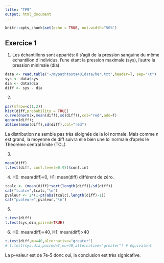 ```yaml
---
title: "TP9"
output: html_document
---
```


```r
knitr::opts_chunk$set(echo = TRUE, out.width="50%")
```

## Exercice 1 

1. Les échantillons sont appariés: il s'agit de la pression sanguine du même échantillon d'individus, l'une étant la pression maximale (sys), l'autre la pression minimale (dia).
```r
data <- read.table("~/mypathtosta401data/her.txt",header=T, sep="\t")
sys <- data$sys
dia <- data$dia
diff <- sys - dia
```

2.
```r
par(mfrow=c(1,2))
hist(diff,probability = TRUE)
curve(dnorm(x,mean(diff),sd(diff)),col="red",add=T)
qqnorm(diff); 
abline(mean(diff),sd(diff),col="red")
```

La distribution ne semble pas très éloignée de la loi normale. Mais comme n est grand, la moyenne de diff suivra elle bien une loi normale d'après le Théorème central limite (TCL). 

3.
```r
mean(diff)
t.test(diff, conf.level=0.95)$conf.int
```

4.
H0: mean(diff)=0, H1: mean(diff) différent de zéro. 
```r
tcalc <- (mean(diff)*sqrt(length(diff))/sd(diff))
cat("tcalc=",tcalc,"\n")
pvaleur <- 2*(1-pt(abs(tcalc),length(diff)-1))
cat("pvaleur=",pvaleur,"\n")
```

5.
```r
t.test(diff)
t.test(sys,dia,paired=TRUE)
```

6. 
H0: mean(diff)=40, H1: mean(diff)>40
```r
t.test(diff,mu=40,alternative="greater")
# t.test(sys,dia,paired=T,mu=40,alternative="greater") # équivalent
```
La p-valeur est de 7e-5 donc oui, la conclusion est très signicafive. 

